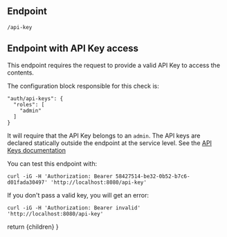 

## Endpoint
```
/api-key
```

## Endpoint with API Key access
This endpoint requires the request to provide a valid API Key to access the contents.

The configuration block responsible for this check is:
```
"auth/api-keys": {
  "roles": [
    "admin"
  ]
}
```

It will require that the API Key belongs to an `admin`. The API keys are declared statically outside the endpoint at the service level. See the [API Keys documentation](https://www.krakend.io/docs/enterprise/authentication/api-keys/)

You can test this endpoint with:

```
curl -iG -H 'Authorization: Bearer 58427514-be32-0b52-b7c6-d01fada30497' 'http://localhost:8080/api-key'
```

If you don't pass a valid key, you will get an error:

```
curl -iG -H 'Authorization: Bearer invalid' 'http://localhost:8080/api-key'
```




  return <MdxLayout>{children}</MdxLayout>
}

